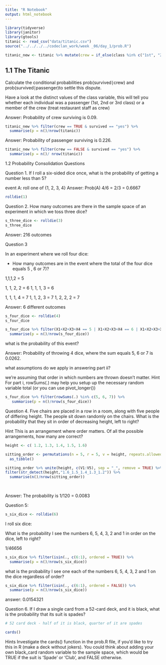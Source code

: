 ```yaml
---
title: "R Notebook"
output: html_notebook
---
```

```r
library(tidyverse)
library(janitor)
library(gtools)
titanic <- read_csv("data/titanic.csv")
source("../../../../codeclan_work/week _06/day_1/prob.R")
```

```r
titanic_new <- titanic %>% mutate(crew = if_else(class %in% c("1st", "2nd", "3rd"), FALSE, TRUE))

```
##  1.1 The Titanic

Calculate the conditional probabilities prob(survived∣crew) and prob(survived∣passenger)to settle this dispute.

Have a look at the distinct values of the class variable, this will tell you whether each individual was a passenger (1st, 2nd or 3rd class) or a member of the crew (treat restaurant staff as crew)

Answer:
Probability of crew surviving is 0.09.

```r
titanic_new %>% filter(crew == TRUE & survived == "yes") %>% 
  summarise(p = n()/nrow(titanic))
```
Answer: Probability of passenger surviving is 0.226.

```r

titanic_new %>% filter(crew == FALSE & survived == "yes") %>% 
  summarise(p = n()/ nrow(titanic))
```
1.2 Probability Consolidation Questions

Question 1.
If I roll a six-sided dice once, what is the probability of getting a number less than 5?

event A: roll one of {1, 2, 3, 4}
Answer: Prob(A) 4/6 = 2/3 = 0.6667

```r
rolldie(1)
```

Question 2.
How many outcomes are there in the sample space of an experiment in which we toss three dice?

```r
s_three_dice <- rolldie(3)
s_three_dice
```
Answer: 216 outcomes

Question 3

In an experiment where we roll four dice:

- How many outcomes are in the event where the total of the four dice equals 5
, 6 or 7)?

1,1,1,2 = 5

1, 1, 2, 2 = 6
1, 1, 1, 3 = 6

1, 1, 1, 4 = 7
1, 1, 2, 3 = 7
1, 2, 2, 2 = 7

Answer: 6 different outcomes

```r
s_four_dice <- rolldie(4)
s_four_dice

s_four_dice %>% filter(X1+X2+X3+X4 == 5 | X1+X2+X3+X4 == 6 | X1+X2+X3+X4 == 7) %>% 
  summarise(p = n()/nrow(s_four_dice))

```

what is the probability of this event?

Answer: Probability of throwing 4 dice, where the sum equals 5, 6 or 7 is 0.0262.


what assumptions do we apply in answering part ii?

we're assuming that order in which numbers are thrown doesn't matter.
Hint
For part i, rowSums(.) may help you setup up the necessary random variable total (or you can use pivot_longer())

```r
s_four_dice %>% filter(rowSums(.) %in% c(5, 6, 7)) %>% 
   summarise(p = n()/nrow(s_four_dice))
```
Question 4.
Five chairs are placed in a row in a room, along with five people of differing height. The people sit down randomly on the chairs. What is the probability that they sit in order of decreasing height, left to right?

Hint
This is an arrangement where order matters. Of all the possible arrangements, how many are correct?

```r
height <- c( 1.2, 1.3, 1.4, 1.5, 1.6)

sitting_order <- permutations(n = 5, r = 5, v = height, repeats.allowed = FALSE) %>% 
  as_tibble()

sitting_order %>% unite(height, c(V1:V5), sep = "_", remove = TRUE) %>% 
filter(str_detect(height,"1.6_1.5_1.4_1.3_1.2")) %>% 
  summarise(n()/nrow(sitting_order))
  
 

```
Answer: The probability is 1/120 = 0.0083

Question 5:
```r
s_six_dice <- rolldie(6)
```


I roll six dice:

What is the probability I see the numbers 6, 5, 4, 3, 2 and 1 in order on the dice, left to right?

1/46656




```r

s_six_dice %>% filter(isin(., c(6:1), ordered = TRUE)) %>% 
  summarise(p = n()/nrow(s_six_dice))
```
what is the probability I see one each of the numbers 6, 5, 4, 3, 2 and 1 on the dice regardless of order?

```r
s_six_dice %>% filter(isin(., c(6:1), ordered = FALSE)) %>% 
  summarise(p = n()/nrow(s_six_dice))
```
answer: 0.0154321

Question 6.
If I draw a single card from a 52-card deck, and it is black, what is the probability that its suit is spades?

```r
# 52 card deck - half of it is black, quarter of it are spades

cards()

```




Hints
Investigate the cards() function in the prob.R file, if you’d like to try this in R (make a deck without jokers).
You could think about adding your own black_card random variable to the sample space, which would be TRUE if the suit is ‘Spade’ or ‘Club’, and FALSE otherwise.

